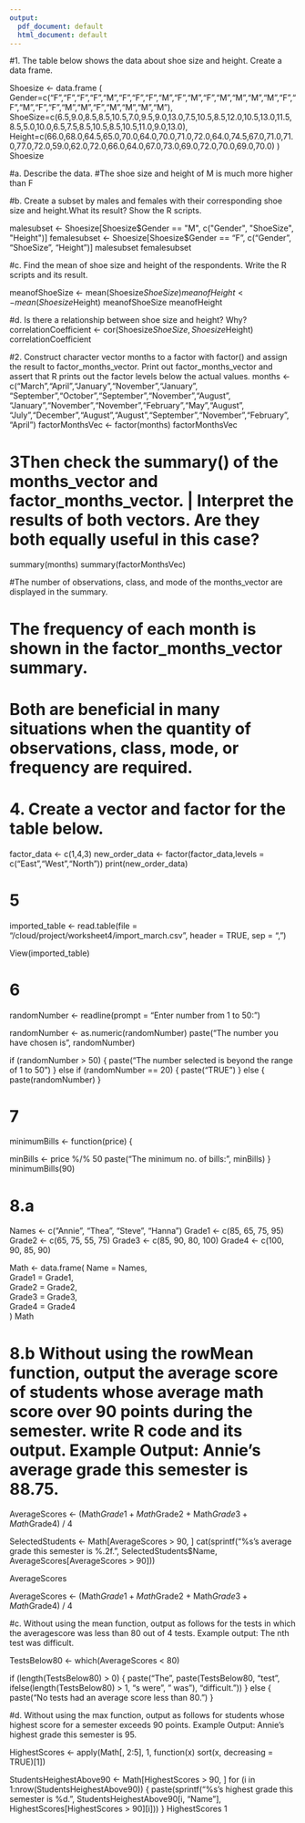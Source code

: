 ```yaml
---
output:
  pdf_document: default
  html_document: default
---
```




#1. The table below shows the data about shoe size and height. Create a data frame.

Shoesize <- data.frame (
Gender=c("F","F","F","F","M","F","F","F","M","F","M","F","M","M","M","M","F","F","M","F","F","M","M","F","M","M","M","M"),
ShoeSize=c(6.5,9.0,8.5,8.5,10.5,7.0,9.5,9.0,13.0,7.5,10.5,8.5,12.0,10.5,13.0,11.5,8.5,5.0,10.0,6.5,7.5,8.5,10.5,8.5,10.5,11.0,9.0,13.0),
Height=c(66.0,68.0,64.5,65.0,70.0,64.0,70.0,71.0,72.0,64.0,74.5,67.0,71.0,71.0,77.0,72.0,59.0,62.0,72.0,66.0,64.0,67.0,73.0,69.0,72.0,70.0,69.0,70.0)
)
Shoesize

#a. Describe the data.
#The shoe size and height of M is much more higher than F


#b. Create a subset by males and females with their corresponding shoe size and height.What its result? Show the R scripts.

malesubset <- Shoesize[Shoesize$Gender == "M", c("Gender", "ShoeSize", "Height")]
femalesubset <- Shoesize[Shoesize$Gender == "F", c("Gender", "ShoeSize", "Height")]
malesubset
femalesubset

#c. Find the mean of shoe size and height of the respondents. Write the R scripts and its result.

meanofShoeSize <- mean(Shoesize$ShoeSize)
meanofHeight <- mean(Shoesize$Height)
meanofShoeSize
meanofHeight

#d. Is there a relationship between shoe size and height? Why?
correlationCoefficient <- cor(Shoesize$ShoeSize, Shoesize$Height)
correlationCoefficient

#2. Construct character vector months to a factor with factor() and assign the result to factor_months_vector. Print out factor_months_vector and assert that R prints out the factor levels below the actual values.
months <- c("March","April","January","November","January",
            "September","October","September","November","August",
            "January","November","November","February","May","August",
            "July","December","August","August","September","November","February",
            "April")
factorMonthsVec <- factor(months)
factorMonthsVec

# 3Then check the summary() of the months_vector and factor_months_vector. | Interpret the results of both vectors. Are they both equally useful in this case?
summary(months)
summary(factorMonthsVec)

#The number of observations, class, and mode of the months_vector are displayed in the summary. 

# The frequency of each month is shown in the factor_months_vector summary.

# Both are beneficial in many situations when the quantity of observations, class, mode, or frequency are required.

# 4. Create a vector and factor for the table below.

factor_data <- c(1,4,3)
new_order_data <- factor(factor_data,levels = c("East","West","North"))
print(new_order_data)

# 5

imported_table <- read.table(file = "/cloud/project/worksheet4/import_march.csv", header = TRUE, sep = ",")

View(imported_table)

# 6
randomNumber <- readline(prompt = "Enter number from 1 to 50: ")

randomNumber <- as.numeric(randomNumber)
paste("The number you have chosen is", randomNumber)

if (randomNumber > 50) 
{
  paste("The number selected is beyond the range of 1 to 50")
   }
  else if (randomNumber == 20) 
  {
  paste("TRUE")
  } 
  else 
  {
  paste(randomNumber)
}

# 7
minimumBills <- function(price) {
  
  minBills <- price %/% 50
  paste("The minimum no. of bills:", minBills)
}
minimumBills(90)

# 8.a
Names <- c("Annie", "Thea", "Steve", "Hanna")
Grade1 <- c(85, 65, 75, 95)
Grade2 <- c(65, 75, 55, 75)
Grade3 <- c(85, 90, 80, 100)
Grade4 <- c(100, 90, 85, 90)

Math <- data.frame(
  Name = Names,  
  Grade1 = Grade1,  
  Grade2 = Grade2,  
  Grade3 = Grade3,  
  Grade4 = Grade4   
)
Math

# 8.b Without using the rowMean function, output the average score of students whose average math score over 90 points during the semester. write R code and its output. Example Output: Annie’s average grade this semester is 88.75.

AverageScores <- (Math$Grade1 + Math$Grade2 + Math$Grade3 + Math$Grade4) / 4

SelectedStudents <- Math[AverageScores > 90, ]
cat(sprintf("%s's average grade this semester is %.2f.\n", 
            SelectedStudents$Name, 
            AverageScores[AverageScores > 90]))
            
AverageScores

AverageScores <- (Math$Grade1 + Math$Grade2 + Math$Grade3 + Math$Grade4) / 4

#c. Without using the mean function, output as follows for the tests in which the averagescore was less than 80 out of 4 tests. Example output: The nth test was difficult.

TestsBelow80 <- which(AverageScores < 80)

if (length(TestsBelow80) > 0) {
  paste("The", paste(TestsBelow80, "test", ifelse(length(TestsBelow80) > 1, "s were", " was"), "difficult.\n"))
} else {
  paste("No tests had an average score less than 80.")
}

#d. Without using the max function, output as follows for students whose highest score for a semester exceeds 90 points. Example Output: Annie’s highest grade this semester is 95.

HighestScores <- apply(Math[, 2:5], 1, function(x) sort(x, decreasing = TRUE)[1])

StudentsHeighestAbove90 <- Math[HighestScores > 90, ]
for (i in 1:nrow(StudentsHeighestAbove90)) {
  paste(sprintf("%s's highest grade this semester is %d.\n", 
              StudentsHeighestAbove90[i, "Name"], 
              HighestScores[HighestScores > 90][i]))
}
HighestScores
1

